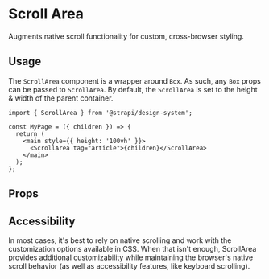 

<Meta of={ScrollAreaStories} />

# Scroll Area

Augments native scroll functionality for custom, cross-browser styling.

<ViewSource path="utilities/ScrollArea" />

<Canvas of={ScrollAreaStories.Base} />

## Usage

The `ScrollArea` component is a wrapper around `Box`. As such, any `Box` props can be passed to `ScrollArea`. By
default, the `ScrollArea` is set to the height & width of the parent container.

```tsx
import { ScrollArea } from '@strapi/design-system';

const MyPage = ({ children }) => {
  return (
    <main style={{ height: '100vh' }}>
      <ScrollArea tag="article">{children}</ScrollArea>
    </main>
  );
};
```

## Props

## Accessibility

In most cases, it's best to rely on native scrolling and work with the customization options available in CSS. When that
isn't enough, ScrollArea provides additional customizability while maintaining the browser's native scroll behavior (as
well as accessibility features, like keyboard scrolling).
